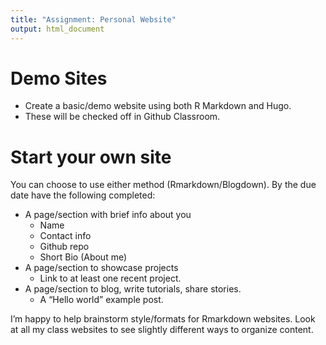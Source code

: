 ```yaml
---
title: "Assignment: Personal Website"
output: html_document
---
```


# Demo Sites

* Create a basic/demo website using both R Markdown and Hugo. 
* These will be checked off in Github Classroom. 

# Start your own site

You can choose to use either method (Rmarkdown/Blogdown). By the due date have the following completed: 

* A page/section with brief info about you
  - Name
  - Contact info
  - Github repo
  - Short Bio (About me)

* A page/section to showcase projects
  - Link to at least one recent project. 
  
* A page/section to blog, write tutorials, share stories. 
  - A "Hello world" example post. 
  
I'm happy to help brainstorm style/formats for Rmarkdown websites. 
Look at all my class websites to see slightly different ways to organize content. 


